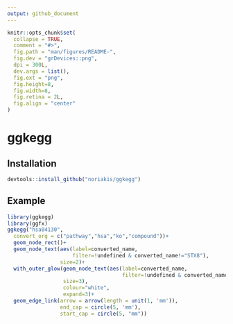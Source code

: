 ```yaml
---
output: github_document
---
```


<!-- README.md is generated from README.Rmd. Please edit that file -->

```r
knitr::opts_chunk$set(
  collapse = TRUE,
  comment = "#>",
  fig.path = "man/figures/README-",
  fig.dev = "grDevices::png",
  dpi = 300L,
  dev.args = list(),
  fig.ext = "png",
  fig.height=8,
  fig.width=8,
  fig.retina = 2L,
  fig.align = "center"
)
```

# ggkegg

## Installation

```r
devtools::install_github("noriakis/ggkegg")
```
## Example

```r
library(ggkegg)
library(ggfx)
ggkegg("hsa04130",
  convert_org = c("pathway","hsa","ko","compound"))+
  geom_node_rect()+
  geom_node_text(aes(label=converted_name,
                     filter=!undefined & converted_name!="STX8"),
                 size=2)+
  with_outer_glow(geom_node_text(aes(label=converted_name,
                                     filter=!undefined & converted_name=="STX8"),
                  size=3),
                  colour="white",
                  expand=3)+
  geom_edge_link(arrow = arrow(length = unit(1, 'mm')), 
                 end_cap = circle(5, 'mm'),
                 start_cap = circle(5, "mm"))
```
